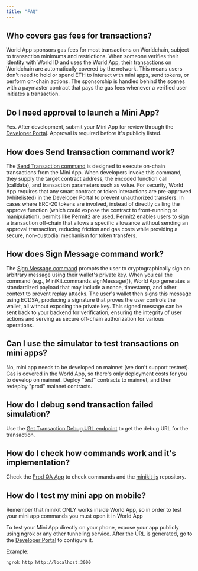 ```yaml
---
title: "FAQ"
---
```



## Who covers gas fees for transactions?

World App sponsors gas fees for most transactions on Worldchain, subject to transaction minimums and restrictions.
When someone verifies their identity with World ID and uses the World App, their transactions on Worldchain are automatically covered by the network.
This means users don't need to hold or spend ETH to interact with mini apps, send tokens, or perform on-chain actions.
The sponsorship is handled behind the scenes with a paymaster contract that pays the gas fees whenever a verified user initiates a transaction.

## Do I need approval to launch a Mini App?

Yes. After development, submit your Mini App for review through the [Developer Portal](https://developer.worldcoin.org/). Approval is required before it's publicly listed.

## How does Send transaction command work?

The [Send Transaction command](/mini-apps/commands/send-transaction) is designed to execute on-chain transactions from the Mini App. When developers invoke this command,
they supply the target contract address, the encoded function call (calldata), and transaction parameters such as value.
For security, World App requires that any smart contract or token interactions are pre-approved (whitelisted) in the Developer Portal to prevent unauthorized transfers.
In cases where ERC-20 tokens are involved, instead of directly calling the approve function (which could expose the contract to front-running or manipulation), permits like Permit2 are used.
Permit2 enables users to sign a transaction off-chain that allows a specific allowance without sending an approval transaction, reducing friction and gas costs while providing a secure, non-custodial mechanism for token transfers.

## How does Sign Message command work?

The [Sign Message command](/mini-apps/commands/sign-message) prompts the user to cryptographically sign an arbitrary message using
their wallet's private key. When you call the command (e.g., MiniKit.commands.signMessage()), World App generates a standardized payload that may include a nonce, timestamp, and other context to prevent replay attacks.
The user's wallet then signs this message using ECDSA, producing a signature that proves the user controls the wallet, all without exposing the private key.
This signed message can be sent back to your backend for verification, ensuring the integrity of user actions and serving as secure off-chain authorization for various operations.

## Can I use the simulator to test transactions on mini apps?

No, mini app needs to be developed on mainnet (we don't support testnet). Gas is covered in the World App, so there's only deployment costs for you to develop on mainnet. Deploy "test" contracts to mainnet, and then redeploy "prod" mainnet contracts.

## How do I debug send transaction failed simulation?

Use the [Get Transaction Debug URL endpoint](/mini-apps/reference/api#get-transaction-debug-url) to get the debug URL for the transaction.

## How do I check how commands work and it's implementation?

Check the [Prod QA App](https://world.org/ecosystem/app_dfbe55706a640c82dce839bb0ecae74d) to check commands and the [minikit-js](https://github.com/worldcoin/minikit-js) repository.

## How do I test my mini app on mobile?

Remember that minikit ONLY works inside World App, so in order to test your mini app commands you must open it in World App

To test your Mini App directly on your phone, expose your app publicly using ngrok or any other tunneling service. After the URL is generated, go to the [Developer Portal](https://developer.worldcoin.org/) to configure it.

Example:

```bash
ngrok http http://localhost:3000
```